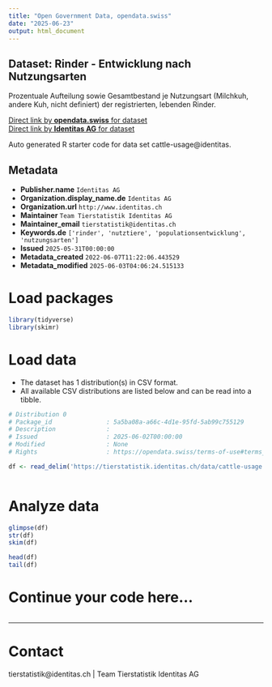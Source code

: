```yaml
---
title: "Open Government Data, opendata.swiss"
date: "2025-06-23"
output: html_document
---
```


## Dataset: Rinder - Entwicklung nach Nutzungsarten

Prozentuale Aufteilung sowie Gesamtbestand je Nutzungsart (Milchkuh, andere Kuh, nicht definiert) der registrierten, lebenden Rinder. 

[Direct link by **opendata.swiss** for dataset](https://opendata.swiss/de/dataset/rinder-entwicklung-nach-nutzungsarten)<br>
[Direct link by **Identitas AG** for dataset](https://tierstatistik.identitas.ch/)

Auto generated R starter code for data set cattle-usage@identitas.

## Metadata

- **Publisher.name** `Identitas AG`
- **Organization.display_name.de** `Identitas AG`
- **Organization.url** `http://www.identitas.ch`
- **Maintainer** `Team Tierstatistik Identitas AG`
- **Maintainer_email** `tierstatistik@identitas.ch`
- **Keywords.de** `['rinder', 'nutztiere', 'populationsentwicklung', 'nutzungsarten']`
- **Issued** `2025-05-31T00:00:00`
- **Metadata_created** `2022-06-07T11:22:06.443529`
- **Metadata_modified** `2025-06-03T04:06:24.515133`


# Load packages

```r

library(tidyverse)
library(skimr)

```

# Load data

-   The dataset has 1 distribution(s) in CSV format.
-   All available CSV distributions are listed below and can be read into a tibble.

```r

# Distribution 0
# Package_id               : 5a5ba08a-a66c-4d1e-95fd-5ab99c755129
# Description              : 
# Issued                   : 2025-06-02T00:00:00
# Modified                 : None
# Rights                   : https://opendata.swiss/terms-of-use#terms_by

df <- read_delim('https://tierstatistik.identitas.ch/data/cattle-usage.csv')



```

# Analyze data

```r

glimpse(df)
str(df)
skim(df)

head(df)
tail(df)

```

# Continue your code here...

```r

```

------------------------------------------------------------------------

# Contact

tierstatistik@identitas.ch | Team Tierstatistik Identitas AG

